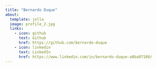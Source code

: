 ```yaml
---
title: "Bernardo Duque"
about:
  template: jolla
  image: profile_2.jpg
  links:
    - icon: github
      text: Github
      href: https://github.com/bernardo-duque
    - icon: linkedin
      text: LinkedIn
      href: https://www.linkedin.com/in/bernardo-duque-a0ba07180/
---
```

